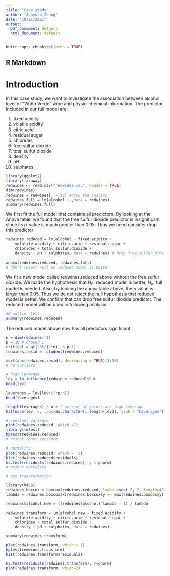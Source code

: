 ---
title: "Case study"
author: "Junyuan Zhang"
date: "10/21/2021"
output:
  pdf_document: default
  html_document: default
---

```{r setup, include=FALSE}
knitr::opts_chunk$set(echo = TRUE)
```

## R Markdown
<h1>Introduction</h1>
<p>In this case study, we want to investigate the association between alcohol  level of ”Vinho Verde” wine and  physio-chemical information. The predictor included in our full model are: </p>

<ol>
  <li>fixed acidity</li>
  <li>volatile acidity</li>
  <li>citric acid</li>
  <li>residual sugar</li>
  <li>chlorides</li>
  <li>free sulfur dioxide</li>
  <li>total sulfur dioxide</li>
  <li>density</li>
  <li>pH</li>
  <li>sulphates</li>
</ol>
```{r cars}
library(ggplot2)
library(faraway)
redwines <- read.csv("redwines.csv", header = TRUE)
dim(redwines)
redwines = redwines[, - 12] #drop the quality
redwines.full = lm(alcohol ~.,data = redwines)
summary(redwines.full)
```

<p> We first fit the full model that contains all predictors. By looking at the Anova table, we found that the free sulfur dioxide predictor is insignificant since its p-value is much greater than 0.05. Thus we need consider drop this predictor </p>

```{r}
redwines.reduced = lm(alcohol ~ fixed.acidity +
    volatile.acidity + citric.acid + residual.sugar + 
    chlorides + total.sulfur.dioxide + 
    density + pH + sulphates, data = redwines) # drop free_sulfur_dioxide

anova(redwines.reduced, redwines.full)
# don't reject null so reduced model is better
```
<p> We fit a new model called redwines.reduced above without the free sulfur dioxide. We made the hyphothesis that $H_0 :$ reduced model is better, $H_a:$ full model is needed. Also, by looking the anova table above, the $p$ value is larger than 0.05. Thus we do not reject the null hypothesis that reduced model is better. We confirm that can drop free sulfur dioxide predictor. The reduced model will be used in following analysis</p>


```{r}
#B outlier test
summary(redwines.reduced)
```
<p> The reduced model above now has all predictors significant </p>

```{r}
n = dim(redwines)[1]
p = 10 # droped 1
critical = qt(.05/(2*n), n-p-1)
redwines.resid = rstudent(redwines.reduced)

sort(abs(redwines.resid), decreasing = TRUE)[1:10]
# no outliers
```


``` {r}
# high leverage
lev = lm.influence(redwines.reduced)$hat
head(lev)

leverages = lev[lev>(2*p/n)]
head(leverages)

length(leverages) / n # 7 percent of points are high leverage
halfnorm(lev, 6, labs=as.character(1:length(lev)), ylab = "Leverages")
```

```{r}
# constant variance
plot(redwines.reduced, which =1)
library(lmtest)
bptest(redwines.reduced)
# reject const variance
```

```{r}
# normality
plot(redwines.reduced, which =  2)
hist(redwines.reduced$residuals)
ks.test(residuals(redwines.reduced), y = pnorm)
# reject normality
```

```{r}
# box transformation

library(MASS)
redwines.boxcox = boxcox(redwines.reduced, lambda=seq(-2, 2, length=400))
lambda = redwines.boxcox$x[redwines.boxcox$y == max(redwines.boxcox$y)]

redwines$alcohol.new = ((redwines$alcohol)^lambda - 1) / lambda

redwines.transform = lm(alcohol.new ~ fixed.acidity +
    volatile.acidity + citric.acid + residual.sugar + 
    chlorides + total.sulfur.dioxide + 
    density + pH + sulphates, data = redwines)

summary(redwines.transform)
```

```{r}
plot(redwines.transform, which = 1)
bptest(redwines.transform)
hist(redwines.transform$residuals)
```

```{r}
ks.test(residuals(redwines.transform), y=pnorm)
plot(redwines.transform, which=2)
```
